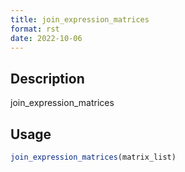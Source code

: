 ```yaml
--- 
title: join_expression_matrices 
format: rst 
date: 2022-10-06 
--- 
```


## Description

join_expression_matrices


## Usage

```r
join_expression_matrices(matrix_list)
```


